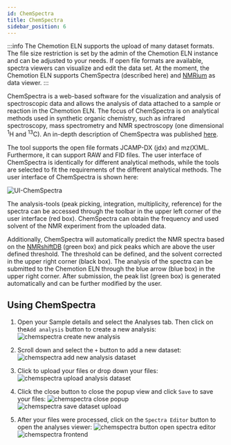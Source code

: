 ```yaml
---
id: ChemSpectra
title: ChemSpectra
sidebar_position: 6
---
```


:::info
The Chemotion ELN supports the upload of many dataset formats.
The file size restriction is set by the admin of the Chemotion ELN instance and can be adjusted to your needs.
If open file formats are available, spectra viewers can visualize and edit the data set.
At the moment, the Chemotion ELN supports ChemSpectra (described here) and [NMRium](chemspectra/nmr#using-nmrium) as data viewer.
:::

ChemSpectra is a web-based software for the visualization and analysis of spectroscopic data
and allows the analysis of data attached to a sample or reaction in the Chemotion ELN.
The focus of ChemSpectra is on analytical methods used in synthetic organic chemistry,
such as infrared spectroscopy, mass spectrometry and NMR spectroscopy (one dimensional <sup>1</sup>H and <sup>13</sup>C). An in-depth description of ChemSpectra was published [here](https://doi.org/10.1186/s13321-020-00481-0).

The tool supports the open file formats JCAMP-DX (jdx) and mz(X)ML.
Furthermore, it can support RAW and FID files.
The user interface of ChemSpectra is identically for different analytical methods,
while the tools are selected to fit the requirements of the different analytical methods.
The user interface of ChemSpectra is shown here:

![UI-ChemSpectra](/img/spectra_editor.png)

The analysis-tools (peak picking, integration, multiplicity, reference) for the spectra
can be accessed through the toolbar in the upper left corner of the user interface (red box).
ChemSpectra can obtain the frequency and used solvent of the NMR experiment from the uploaded data.

Additionally, ChemSpectra will automatically predict the NMR spectra based on the
[NMRshiftDB](https://nmrshiftdb.nmr.uni-koeln.de) (green box) and pick peaks
which are above the user defined threshold. The threshold can be defined,
and the solvent corrected in the upper right corner (black box). The analysis of the spectra can be submitted to the Chemotion ELN through the blue arrow (blue box) in the upper right corner. After submission, the peak list (green box) is generated automatically and
can be further modified by the user.

## Using ChemSpectra

1. Open your Sample details and select the Analyses tab. Then click on the`Add analysis` button to create a new analysis:
   ![chemspectra create new analysis](/img/chemspectra/chemspectra_upload_file_1.png)

2. Scroll down and select the `+` button to add a new dataset:
   ![chemspectra add new analysis dataset](/img/chemspectra/chemspectra_upload_file_2.png)

3. Click to upload your files or drop down your files:
   ![chemspectra upload analysis dataset](/img/chemspectra/chemspectra_upload_file_3.png)

4. Click the close button to close the popup view and click `Save` to save your files:
   ![chemspectra close popup](/img/chemspectra/chemspectra_upload_file_4.png)
   ![chemspectra save dataset upload](/img/chemspectra/chemspectra_upload_file_5.png)

5. After your files were processed, click on the `Spectra Editor` button to open the analyses viewer:
   ![chemspectra button open spectra editor](/img/chemspectra/chemspectra_upload_file_6.png)
   ![chemspectra frontend](/img/chemspectra/chemspectra_upload_file_7.png)
